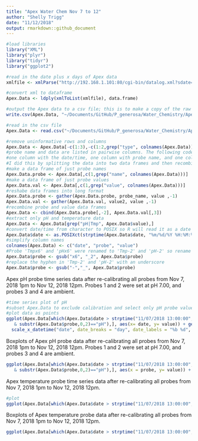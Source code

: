 ```yaml
---
title: "Apex Water Chem Nov 7 to 12"
author: "Shelly Trigg"
date: "11/12/2018"
output: rmarkdown::github_document
---
```


```r
#load libraries
library("XML")
library("plyr")
library("tidyr")
library("ggplot2")
```

```r
#read in the date plus x days of Apex data
xmlfile <- xmlParse("http://192.168.1.101:80/cgi-bin/datalog.xml?sdate=181107&days=6") 

#convert xml to dataframe
Apex.Data <- ldply(xmlToList(xmlfile), data.frame)

#output the Apex data to a csv file; this is to make a copy of the raw data
write.csv(Apex.Data, "~/Documents/GitHub/P_generosa/Water_Chemistry/Apex_data_20181107-20181112.csv", quote =FALSE, row.names = FALSE)
```

```r
#read in the csv file
Apex.Data <- read.csv("~/Documents/GitHub/P_generosa/Water_Chemistry/Apex_data_20181107-20181112.csv", stringsAsFactors = FALSE)

#remove uninformative rows and columns
Apex.Data <- Apex.Data[-c(1:3),-c(1:2,grep("type", colnames(Apex.Data)))]
#probe name and data are listed in pairwise columns. The following code reorganizes the table to have 
#one column with the date/time, one column with probe name, and one colum with probe value.
#I did this by splitting the data into two data frames and then recombining them. There is probably a better way to do this.
#make a data frame of just probe names
Apex.Data.probe <- Apex.Data[,c(1,grep("name", colnames(Apex.Data)))]
#make a data frame of just probe values
Apex.Data.val <- Apex.Data[,c(1,grep("value", colnames(Apex.Data)))]
#reshabe data frames into long format
Apex.Data.probe <- gather(Apex.Data.probe, probe_name, value ,-1)
Apex.Data.val <- gather(Apex.Data.val, value2, value ,-1)
#recombine probe and value data frames
Apex.Data <- cbind(Apex.Data.probe[,-2], Apex.Data.val[,3])
#extract only pH and temperature data
Apex.Data <- Apex.Data[grep("pH|Tmp", Apex.Data$value),]
#convert date/time from character to POSIX so R will read it as a date
Apex.Data$date <- as.POSIXct(strptime(Apex.Data$date, "%m/%d/%Y %H:%M:%S"))
#simplify column names
colnames(Apex.Data) <- c("date", "probe", "value")
#Probe 'Tmpx6' and 'pHx6' were renamed to 'Tmp-2' and 'pH-2' so rename them in the data to reflect that
Apex.Data$probe <- gsub("x6", "_2", Apex.Data$probe)
#replace the hyphen in 'Tmp-2' and 'pH-2' with an underscore
Apex.Data$probe <- gsub("-","_", Apex.Data$probe)
```

Apex pH probe time series data after re-calibrating all probes from Nov 7, 2018 1pm to Nov 12, 2018 12pm. Probes 1 and 2 were set at pH 7.00, and probes 3 and 4 are ambient.
```r
#time series plot of pH
#subset Apex.Data to exclude calibration and select only pH probe values
#plot data as points
ggplot(Apex.Data[which(Apex.Data$date > strptime("11/07/2018 13:00:00", format = "%m/%d/%Y %H:%M:%S") & Apex.Data$date < strptime("11/12/2018 12:00:00", format = "%m/%d/%Y %H:%M:%S")
   & substr(Apex.Data$probe,0,2)=="pH"),], aes(x= date, y= value)) + geom_point() +
  scale_x_datetime("date", date_breaks = "day", date_labels = "%b %d", expand = c(0,0), minor_breaks = NULL) + xlab("Date") + ylab("pH")  + facet_wrap(~probe, scale = "free") + theme(axis.text.x=element_text(angle = 90, hjust = 0))
```

Boxplots of Apex pH probe data after re-calibrating all probes from Nov 7, 2018 1pm to Nov 12, 2018 12pm. Probes 1 and 2 were set at pH 7.00, and probes 3 and 4 are ambient.
```r
ggplot(Apex.Data[which(Apex.Data$date > strptime("11/07/2018 13:00:00", format = "%m/%d/%Y %H:%M:%S") & Apex.Data$date < strptime("11/12/2018 12:00:00", format = "%m/%d/%Y %H:%M:%S")
   & substr(Apex.Data$probe,0,2)=="pH"),], aes(x = probe, y= value)) + geom_boxplot() + ylab("pH")  + theme(axis.text.x=element_text(angle = 90, hjust = 0))
```

Apex temperature probe time series data after re-calibrating all probes from Nov 7, 2018 1pm to Nov 12, 2018 12pm. 
```r
#plot
ggplot(Apex.Data[which(Apex.Data$date > strptime("11/07/2018 13:00:00", format = "%m/%d/%Y %H:%M:%S") & Apex.Data$date < strptime("11/12/2018 12:00:00", format = "%m/%d/%Y %H:%M:%S") & substr(Apex.Data$probe,0,3)=="Tmp"),], aes(x= date, y= value)) + geom_point() + scale_x_datetime("date", date_breaks = "day", date_labels = "%b %d", expand = c(0,0), minor_breaks = NULL) + xlab("Date") + ylab("Temp (Celcius)")  + facet_wrap(~probe, scale = "free") + theme(axis.text.x=element_text(angle = 90, hjust = 0))
```

Boxplots of Apex temperature probe data after re-calibrating all probes from Nov 7, 2018 1pm to Nov 12, 2018 12pm. 
```r
ggplot(Apex.Data[which(Apex.Data$date > strptime("11/07/2018 13:00:00", format = "%m/%d/%Y %H:%M:%S") & Apex.Data$date < strptime("11/12/2018 12:00:00", format = "%m/%d/%Y %H:%M:%S") & substr(Apex.Data$probe,0,3)=="Tmp"),], aes(x = probe, y= value)) + geom_boxplot() + ylab("Temp (Celcius)")  + theme(axis.text.x=element_text(angle = 90, hjust = 0))
```


